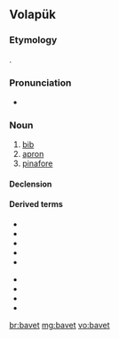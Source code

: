 ==Volapük==

===Etymology===
{{borrowing|fr|bavette||bib|lang=vo}}.

===Pronunciation===
* {{IPA|[baˈvet]|lang=vo}}

===Noun===
{{vo-noun}}

# [[bib]]
# [[apron]]
# [[pinafore]]

====Declension====
{{vo-decl-noun}}

====Derived terms====
{{der-top}}
* {{l|vo|bavetil}}
* {{l|vo|genämalebavet}}
* {{l|vo|küiralebavet}}
* {{l|vo|lebavet}}
* {{l|vo|lebavetastof}}
{{der-mid}}
* {{l|vo|lebavetatan}}
* {{l|vo|lusalifabavet}}
* {{l|vo|meinanalebavet}}
* {{l|vo|salifabavet}}
{{der-bottom}}

[[br:bavet]]
[[mg:bavet]]
[[vo:bavet]]